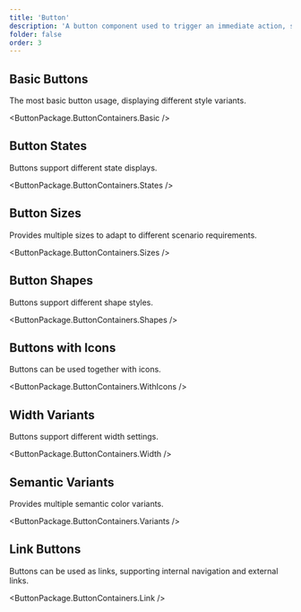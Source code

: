 ```yaml
---
title: 'Button'
description: 'A button component used to trigger an immediate action, supporting various style variants, sizes, and states'
folder: false
order: 3
---
```



## Basic Buttons

The most basic button usage, displaying different style variants.

<ButtonPackage.ButtonContainers.Basic />

## Button States

Buttons support different state displays.

<ButtonPackage.ButtonContainers.States />

## Button Sizes

Provides multiple sizes to adapt to different scenario requirements.

<ButtonPackage.ButtonContainers.Sizes />

## Button Shapes

Buttons support different shape styles.

<ButtonPackage.ButtonContainers.Shapes />

## Buttons with Icons

Buttons can be used together with icons.

<ButtonPackage.ButtonContainers.WithIcons />

## Width Variants

Buttons support different width settings.

<ButtonPackage.ButtonContainers.Width />

## Semantic Variants

Provides multiple semantic color variants.

<ButtonPackage.ButtonContainers.Variants />

## Link Buttons

Buttons can be used as links, supporting internal navigation and external links.

<ButtonPackage.ButtonContainers.Link />
